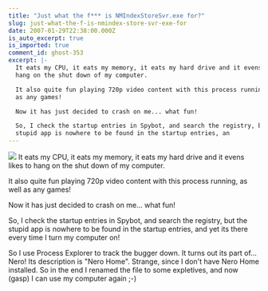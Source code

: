 ```yaml
---
title: "Just what the f*** is NMIndexStoreSvr.exe for?"
slug: just-what-the-f-is-nmindex-store-svr-exe-for
date: 2007-01-29T22:38:00.000Z
is_auto_excerpt: true
is_imported: true
comment_id: ghost-353
excerpt: |-
  It eats my CPU, it eats my memory, it eats my hard drive and it evens likes to
  hang on the shut down of my computer.

  It also quite fun playing 720p video content with this process running, as well
  as any games!

  Now it has just decided to crash on me... what fun!

  So, I check the startup entries in Spybot, and search the registry, but the
  stupid app is nowhere to be found in the startup entries, an
---
```


![](./nerofun.png) It eats my CPU, it eats my memory, it eats my hard drive and
it evens likes to hang on the shut down of my computer.

It also quite fun playing 720p video content with this process running, as well
as any games!

Now it has just decided to crash on me... what fun!

So, I check the startup entries in Spybot, and search the registry, but the
stupid app is nowhere to be found in the startup entries, and yet its there
every time I turn my computer on!

So I use Process Explorer to track the bugger down. It turns out its part of...
Nero! Its description is "Nero Home". Strange, since I don't have Nero Home
installed. So in the end I renamed the file to some expletives, and now (gasp) I
can use my computer again ;-)
